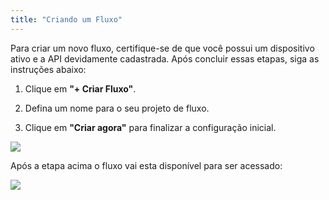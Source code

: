 ```yaml
---
title: "Criando um Fluxo"
---
```


Para criar um novo fluxo, certifique-se de que você possui um dispositivo ativo e a API devidamente cadastrada. Após concluir essas etapas, siga as instruções abaixo:

1. Clique em **"+ Criar Fluxo"**.

2. Defina um nome para o seu projeto de fluxo.

3. Clique em **"Criar agora"** para finalizar a configuração inicial.

![](/images/fluxo/image1.png)

Após a etapa acima o fluxo vai esta disponível para ser acessado:

![](/images/fluxo/image2.png)